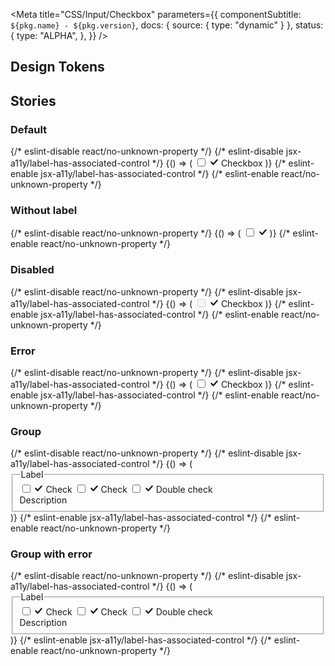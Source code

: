 

<Meta
  title="CSS/Input/Checkbox"
  parameters={{
    componentSubtitle: `${pkg.name} - ${pkg.version}`,
    docs: { source: { type: "dynamic" } },
    status: {
      type: "ALPHA",
    },
  }}
/>

<Description markdown={readme} />

## Design Tokens

<DesignTokenDocBlock categoryName="Checkbox" viewType="table" />

## Stories

### Default

<Canvas>
  {/* eslint-disable react/no-unknown-property */}
  {/* eslint-disable jsx-a11y/label-has-associated-control */}
  <Story name="Default">
    {() => (
      <label class="denhaag-form-control-label">
        <span class="denhaag-form-control-label__input">
          <span class="denhaag-checkbox">
            <input id="checkbox-1" class="denhaag-checkbox__input" type="checkbox" name="checkbox" value="check" />
            <span class="denhaag-checkbox__icon">
              <svg
                xmlns="http://www.w3.org/2000/svg"
                width="1em"
                height="1em"
                viewBox="0 0 24 24"
                class="denhaag-icon"
                focusable="false"
                aria-hidden="true"
                shape-rendering="auto"
              >
                <path
                  d="M20.664 5.253a1 1 0 01.083 1.411l-10.666 12a1 1 0 01-1.495 0l-5.333-6a1 1 0 011.494-1.328l4.586 5.159 9.92-11.16a1 1 0 011.411-.082z"
                  stroke="currentColor"
                  stroke-width="1.75"
                ></path>
              </svg>
            </span>
          </span>
        </span>
        <span class="denhaag-form-control-label__label">Checkbox</span>
      </label>
    )}
  </Story>
  {/* eslint-enable jsx-a11y/label-has-associated-control */}
  {/* eslint-enable react/no-unknown-property */}
</Canvas>

### Without label

<Canvas>
  {/* eslint-disable react/no-unknown-property */}
  <Story name="Without label">
    {() => (
      <span class="denhaag-checkbox">
        <input id="checkbox-1" class="denhaag-checkbox__input" type="checkbox" name="checkbox" value="check" />
        <span class="denhaag-checkbox__icon">
          <svg
            xmlns="http://www.w3.org/2000/svg"
            width="1em"
            height="1em"
            viewBox="0 0 24 24"
            class="denhaag-icon"
            focusable="false"
            aria-hidden="true"
            shape-rendering="auto"
          >
            <path
              d="M20.664 5.253a1 1 0 01.083 1.411l-10.666 12a1 1 0 01-1.495 0l-5.333-6a1 1 0 011.494-1.328l4.586 5.159 9.92-11.16a1 1 0 011.411-.082z"
              stroke="currentColor"
              stroke-width="1.75"
            ></path>
          </svg>
        </span>
      </span>
    )}
  </Story>
  {/* eslint-enable react/no-unknown-property */}
</Canvas>

### Disabled

<Canvas>
  {/* eslint-disable react/no-unknown-property */}
  {/* eslint-disable jsx-a11y/label-has-associated-control */}
  <Story name="Disabled">
    {() => (
      <label class="denhaag-form-control-label denhaag-form-control-label--disabled">
        <span class="denhaag-form-control-label__input">
          <span class="denhaag-checkbox">
            <input
              id="checkbox-1"
              class="denhaag-checkbox__input"
              type="checkbox"
              name="checkbox"
              value="check"
              disabled
            />
            <span class="denhaag-checkbox__icon">
              <svg
                xmlns="http://www.w3.org/2000/svg"
                width="1em"
                height="1em"
                viewBox="0 0 24 24"
                class="denhaag-icon"
                focusable="false"
                aria-hidden="true"
                shape-rendering="auto"
              >
                <path
                  d="M20.664 5.253a1 1 0 01.083 1.411l-10.666 12a1 1 0 01-1.495 0l-5.333-6a1 1 0 011.494-1.328l4.586 5.159 9.92-11.16a1 1 0 011.411-.082z"
                  stroke="currentColor"
                  stroke-width="1.75"
                ></path>
              </svg>
            </span>
          </span>
        </span>
        <span class="denhaag-form-control-label__label">Checkbox</span>
      </label>
    )}
  </Story>
  {/* eslint-enable jsx-a11y/label-has-associated-control */}
  {/* eslint-enable react/no-unknown-property */}
</Canvas>

### Error

<Canvas>
  {/* eslint-disable react/no-unknown-property */}
  {/* eslint-disable jsx-a11y/label-has-associated-control */}
  <Story name="Error">
    {() => (
      <label class="denhaag-form-control-label">
        <span class="denhaag-form-control-label__input">
          <span class="denhaag-checkbox denhaag-checkbox--error">
            <input id="checkbox-1" class="denhaag-checkbox__input" type="checkbox" name="checkbox" value="check" />
            <span class="denhaag-checkbox__icon">
              <svg
                xmlns="http://www.w3.org/2000/svg"
                width="1em"
                height="1em"
                viewBox="0 0 24 24"
                class="denhaag-icon"
                focusable="false"
                aria-hidden="true"
                shape-rendering="auto"
              >
                <path
                  d="M20.664 5.253a1 1 0 01.083 1.411l-10.666 12a1 1 0 01-1.495 0l-5.333-6a1 1 0 011.494-1.328l4.586 5.159 9.92-11.16a1 1 0 011.411-.082z"
                  stroke="currentColor"
                  stroke-width="1.75"
                ></path>
              </svg>
            </span>
          </span>
        </span>
        <span class="denhaag-form-control-label__label">Checkbox</span>
      </label>
    )}
  </Story>
  {/* eslint-enable jsx-a11y/label-has-associated-control */}
  {/* eslint-enable react/no-unknown-property */}
</Canvas>

### Group

<Canvas>
  {/* eslint-disable react/no-unknown-property */}
  {/* eslint-disable jsx-a11y/label-has-associated-control */}
  <Story name="Group">
    {() => (
      <fieldset class="denhaag-form-field" aria-describedby="description">
        <legend class="denhaag-form-field__label">Label</legend>
        <div class="denhaag-form-field__input">
          <label class="denhaag-form-control-label">
            <span class="denhaag-form-control-label__input">
              <span class="denhaag-checkbox">
                <input id="checkbox-1" class="denhaag-checkbox__input" type="checkbox" name="checkbox" value="check" />
                <span class="denhaag-checkbox__icon">
                  <svg
                    xmlns="http://www.w3.org/2000/svg"
                    width="1em"
                    height="1em"
                    viewBox="0 0 24 24"
                    class="denhaag-icon"
                    focusable="false"
                    aria-hidden="true"
                    shape-rendering="auto"
                  >
                    <path
                      d="M20.664 5.253a1 1 0 01.083 1.411l-10.666 12a1 1 0 01-1.495 0l-5.333-6a1 1 0 011.494-1.328l4.586 5.159 9.92-11.16a1 1 0 011.411-.082z"
                      stroke="currentColor"
                      stroke-width="1.75"
                    ></path>
                  </svg>
                </span>
              </span>
            </span>
            <span class="denhaag-form-control-label__label">Check</span>
          </label>
          <label class="denhaag-form-control-label">
            <span class="denhaag-form-control-label__input">
              <span class="denhaag-checkbox">
                <input
                  id="checkbox-2"
                  class="denhaag-checkbox__input"
                  type="checkbox"
                  name="checkbox"
                  value="check-2"
                />
                <span class="denhaag-checkbox__icon">
                  <svg
                    xmlns="http://www.w3.org/2000/svg"
                    width="1em"
                    height="1em"
                    viewBox="0 0 24 24"
                    class="denhaag-icon"
                    focusable="false"
                    aria-hidden="true"
                    shape-rendering="auto"
                  >
                    <path
                      d="M20.664 5.253a1 1 0 01.083 1.411l-10.666 12a1 1 0 01-1.495 0l-5.333-6a1 1 0 011.494-1.328l4.586 5.159 9.92-11.16a1 1 0 011.411-.082z"
                      stroke="currentColor"
                      stroke-width="1.75"
                    ></path>
                  </svg>
                </span>
              </span>
            </span>
            <span class="denhaag-form-control-label__label">Check</span>
          </label>
          <label class="denhaag-form-control-label">
            <span class="denhaag-form-control-label__input">
              <span class="denhaag-checkbox">
                <input
                  id="checkbox-3"
                  class="denhaag-checkbox__input"
                  type="checkbox"
                  name="checkbox"
                  value="double-check"
                />
                <span class="denhaag-checkbox__icon">
                  <svg
                    xmlns="http://www.w3.org/2000/svg"
                    width="1em"
                    height="1em"
                    viewBox="0 0 24 24"
                    class="denhaag-icon"
                    focusable="false"
                    aria-hidden="true"
                    shape-rendering="auto"
                  >
                    <path
                      d="M20.664 5.253a1 1 0 01.083 1.411l-10.666 12a1 1 0 01-1.495 0l-5.333-6a1 1 0 011.494-1.328l4.586 5.159 9.92-11.16a1 1 0 011.411-.082z"
                      stroke="currentColor"
                      stroke-width="1.75"
                    ></path>
                  </svg>
                </span>
              </span>
            </span>
            <span class="denhaag-form-control-label__label">Double check</span>
          </label>
        </div>
        <span id="description" class="denhaag-form-field__description">
          Description
        </span>
      </fieldset>
    )}
  </Story>
  {/* eslint-enable jsx-a11y/label-has-associated-control */}
  {/* eslint-enable react/no-unknown-property */}
</Canvas>

### Group with error

<Canvas>
  {/* eslint-disable react/no-unknown-property */}
  {/* eslint-disable jsx-a11y/label-has-associated-control */}
  <Story name="Group with error">
    {() => (
      <fieldset class="denhaag-form-field denhaag-form-field--error" aria-describedby="description">
        <legend class="denhaag-form-field__label">Label</legend>
        <div class="denhaag-form-field__input">
          <label class="denhaag-form-control-label">
            <span class="denhaag-form-control-label__input">
              <span class="denhaag-checkbox denhaag-checkbox--error">
                <input id="checkbox-1" class="denhaag-checkbox__input" type="checkbox" name="checkbox" value="check" />
                <span class="denhaag-checkbox__icon">
                  <svg
                    xmlns="http://www.w3.org/2000/svg"
                    width="1em"
                    height="1em"
                    viewBox="0 0 24 24"
                    class="denhaag-icon"
                    focusable="false"
                    aria-hidden="true"
                    shape-rendering="auto"
                  >
                    <path
                      d="M20.664 5.253a1 1 0 01.083 1.411l-10.666 12a1 1 0 01-1.495 0l-5.333-6a1 1 0 011.494-1.328l4.586 5.159 9.92-11.16a1 1 0 011.411-.082z"
                      stroke="currentColor"
                      stroke-width="1.75"
                    ></path>
                  </svg>
                </span>
              </span>
            </span>
            <span class="denhaag-form-control-label__label">Check</span>
          </label>
          <label class="denhaag-form-control-label">
            <span class="denhaag-form-control-label__input">
              <span class="denhaag-checkbox denhaag-checkbox--error">
                <input
                  id="checkbox-2"
                  class="denhaag-checkbox__input"
                  type="checkbox"
                  name="checkbox"
                  value="check-2"
                />
                <span class="denhaag-checkbox__icon">
                  <svg
                    xmlns="http://www.w3.org/2000/svg"
                    width="1em"
                    height="1em"
                    viewBox="0 0 24 24"
                    class="denhaag-icon"
                    focusable="false"
                    aria-hidden="true"
                    shape-rendering="auto"
                  >
                    <path
                      d="M20.664 5.253a1 1 0 01.083 1.411l-10.666 12a1 1 0 01-1.495 0l-5.333-6a1 1 0 011.494-1.328l4.586 5.159 9.92-11.16a1 1 0 011.411-.082z"
                      stroke="currentColor"
                      stroke-width="1.75"
                    ></path>
                  </svg>
                </span>
              </span>
            </span>
            <span class="denhaag-form-control-label__label">Check</span>
          </label>
          <label class="denhaag-form-control-label">
            <span class="denhaag-form-control-label__input">
              <span class="denhaag-checkbox denhaag-checkbox--error">
                <input
                  id="checkbox-3"
                  class="denhaag-checkbox__input"
                  type="checkbox"
                  name="checkbox"
                  value="double-check"
                />
                <span class="denhaag-checkbox__icon">
                  <svg
                    xmlns="http://www.w3.org/2000/svg"
                    width="1em"
                    height="1em"
                    viewBox="0 0 24 24"
                    class="denhaag-icon"
                    focusable="false"
                    aria-hidden="true"
                    shape-rendering="auto"
                  >
                    <path
                      d="M20.664 5.253a1 1 0 01.083 1.411l-10.666 12a1 1 0 01-1.495 0l-5.333-6a1 1 0 011.494-1.328l4.586 5.159 9.92-11.16a1 1 0 011.411-.082z"
                      stroke="currentColor"
                      stroke-width="1.75"
                    ></path>
                  </svg>
                </span>
              </span>
            </span>
            <span class="denhaag-form-control-label__label">Double check</span>
          </label>
        </div>
        <span id="description" class="denhaag-form-field__description">
          Description
        </span>
      </fieldset>
    )}
  </Story>
  {/* eslint-enable jsx-a11y/label-has-associated-control */}
  {/* eslint-enable react/no-unknown-property */}
</Canvas>
